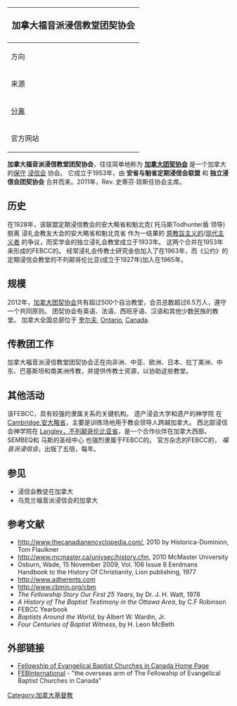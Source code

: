 {{roughtranslation|time=2017-03-17T06:20:46+00:00}}
{| class="infobox" style="width: 24em; font-size: 88%; text-align: left; margin-bottom: 53px;"
! colspan="2" id="29" style="text-align:center;font-size:125%;font-weight:bold" |加拿大福音派浸信教堂团契协会
|- id="31"
! id="32" scope="row" style="white-space: nowrap;" |方向
| id="34" |
[[浸礼宗|浸礼会]]
|- id="37"
! id="38" scope="row" style="white-space: nowrap;" |来源
| id="40" |
1953年
|- id="42"
! id="43" scope="row" style="white-space: nowrap;" |[[教派分裂|分离]]
| id="46" |
浸信会的安大略省和魁北克
|- id="49"
! id="50" scope="row" style="white-space: nowrap;" |官方网站
| id="52" |
http://www.fellowship.ca/{{Wayback|url=http://www.fellowship.ca/ |date=20110225050200 }}
|}
'''加拿大福音派浸信教堂团契协会'''，往往简单地称为 '''[[加拿大团契协会|加拿大团契协会]]''' 是一个加拿大的[[保守主义|保守]] [[浸礼宗|浸信会]] 协会。 它成立于1953年，由 '''安省与魁省定期浸信会联盟''' 和 '''独立浸信会团契协会''' 合并而来。2011年，Rev. 史蒂芬·琼斯任协会主席。

== 历史 ==
在1928年，该联盟定期浸信教会的安大略省和魁北克( 托马斯Todhunter盾 领导)脱离 浸礼会教友大会的安大略省和魁北克省 作为一结果的 [[基督教基要主义|原教旨主义的]]/[[自由主義神學|现代主义者]] 的争议，而奖学金的独立浸礼会教堂成立于1933年。 这两个合并在1953年来形成的FEBCC的。 经常浸礼会传教士研究金伯加入了在1963年，而《公约》的定期浸信会教堂的不列颠哥伦比亚(成立于1927年)加入在1965年。

== 规模 ==
2012年，[[加拿大团契协会|加拿大团契协会]]共有超过500个自治教堂，会员总数超过6.5万人，遵守一个共同原则。 团契协会有英语、法语、西班牙语、汉语和其他少数民族的教堂。 加拿大全国总部位于 [[貴湖|奎尔夫]], [[安大略|Ontario]], [[加拿大|Canada]].

== 传教团工作 ==
加拿大福音派浸信教堂团契协会正在向非洲、中亚、欧洲、日本、拉丁美洲、中东、巴基斯坦和南美洲传教，并提供传教士资源，以协助这些教堂。

== 其他活动 ==
该FEBCC，具有较强的隶属关系的关键机构。 遗产浸会大学和遗产的神学院 在 [[剑桥_(安大略省)|Cambridge,安大略省]]，主要是训练场地用于教会领导人跨越加拿大。 西北部浸信会神学院在 [[蘭里市|Langley，不列颠哥伦比亚省]]，是一个合作伙伴在加拿大西部。 SEMBEQ和 马斯的圣经中心 也强烈隶属于FEBCC的。 官方杂志的FEBCC的， ''福音派浸信会''，出版了五倍，每年。

== 参见 ==
* 浸信会教徒在加拿大
* 乌克兰福音派浸信会的加拿大

== 参考文献 ==
* http://www.thecanadianencyclopedia.com/{{Wayback|url=http://www.thecanadianencyclopedia.com/ |date=20080827201219 }},  2010 by Historica-Dominion, Tom Flaulkner
* http://www.mcmaster.ca/univsec/history.cfm{{Wayback|url=http://www.mcmaster.ca/univsec/history.cfm |date=20170328052624 }},   2010 McMaster University
* Osburn, Wade, 15 November 2009, Vol. 106 Issue 6 Eerdmans Handbook to the History Of Christianity, Lion publishing, 1977
* http://www.adherents.com{{Wayback|url=http://www.adherents.com/ |date=20181226054849 }}
* http://www.cbmin.org/cbm{{Wayback|url=http://www.cbmin.org/cbm |date=20140221160557 }}
* ''The Fellowship Story Our First 25 Years'', by Dr. J. H. Watt, 1978
* ''A History of The Baptist Testimony in the Ottawa Area'', by C.F Robinson
* FEBCC Yearbook
* ''Baptists Around the World'', by Albert W. Wardin, Jr.
* ''Four Centuries of Baptist Witness'', by H. Leon McBeth

== 外部链接 ==
* [http://www.fellowship.ca/ Fellowship of Evangelical Baptist Churches in Canada Home Page]{{Wayback|url=http://www.fellowship.ca/ |date=20110225050200 }}
* [https://web.archive.org/web/20031013164950/http://www.febinternational.ca/ FEBInternational] - "the overseas arm of The Fellowship of Evangelical Baptist Churches in Canada"
[[Category:加拿大基督教|Category:加拿大基督教]]